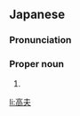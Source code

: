 ==Japanese==
{{ja-kanjitab|たか|お}}

===Pronunciation===
{{ja-pron|たかお}}

===Proper noun===
{{ja-pos|proper|たかお}}

# {{given name|male|lang=ja|sort=たかお}}

[[li:高夫]]
